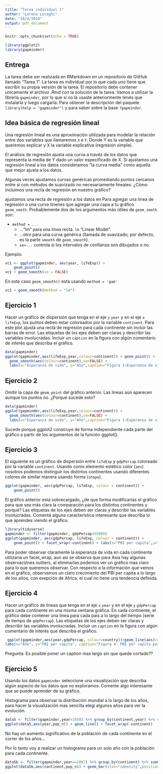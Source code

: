 ```yaml
---
title: "Tarea individual 1"
author: "Lorena Luraghi"
date: "16/4/2018"
output: pdf_document
---
```


```r
knitr::opts_chunk$set(echo = TRUE)
```

```r
library(ggplot2)
library(gapminder)
```
## Entrega

La tarea debe ser realizada en RMarkdown en un repositorio de GitHub llamado "Tarea 1".
La tarea es individual por lo que cada uno tiene que escribir su propia versión de la tarea.
El repositorio debe contener unicamente el archivo .Rmd con la solución de la tarea.
Vamos a utilizar la librería `gapminder`, por lo que si no la usaste anteriormente tenés que instalarla y luego cargarla.
Para obtener la descripción del paquete `library(help = "gapminder")` y para saber sobre la base `?gapminder`.

##  Idea básica de regresión lineal 

Una regresión lineal es una aproximación utilizada para modelar la relación entre dos variables que llamaremos `X` e `Y`. Donde Y es la variable que queremos explicar y X la variable explicativa (regresión simple).

El análisis de regresión ajusta una curva a travéz  de los datos que representa la media de Y dado un valor especificado de X.
Si ajustamos una regresión lineal a los datos consideramos "la curva media" como aquella que mejor ajusta a los datos.

Algunas veces ajustamos curvas genéricas promediando puntos cercanos entre si con  métodos de suavizado no necesariamente lineales.
¿Cómo incluimos una recta de regresión en nuestro gráfico?

ajustamos una recta de regresión a los datos en  Para agregar una linea de regresión o una curva tinenes que agregar una capa a tu gráfico `geom_smoth`. Probablemente dos de los argumentos más útiles de `geom_smoth` son:

- `method = ...`
    * ..."lm" para una linea recta. `lm`  "Linear Model".
    * ...otro para una curva genérica (llamada de suavizado; por defecto, es la parte `smooth` de `geom_smooth`).
    * `se=...` controla si los intervalos de confianza son dibujados o no.

Ejemplo:
```r
vc1 <- ggplot(gapminder, aes(year, lifeExp)) +
    geom_point() 
vc1 + geom_smooth(se = FALSE)

```
En este caso  `geom_smooth()` está usando `method = 'gam'`

```r
vc1 + geom_smooth(method = "lm")
```


## Ejercicio 1

Hacer un gráfico de dispersión que tenga en el eje `y` `year` y en el eje `x`  `lifeExp`, los puntos deben estar coloreados por la variable `continent`. Para este plot ajustá una recta de regresión para cada continente sin incluir las barras de error. Las etiquetas de los ejes deben ser claras y describir las variables involucradas. Incluir un `caption` en la figura con algún comentario de interés que describa el gráfico.

```r
data(gapminder)
ggplot(gapminder,aes(lifeExp,year,colour=continent)) + geom_point() +
  geom_smooth(aes(colour=continent),se=FALSE) +
  labs(x="Esperanza de vida", y="Año",caption="Figura 1:Esperanza de vida a lo largo de los años en los 5 continentes")


```

\fbox{\begin{minipage}{48em}
 Los ejes x e y deben ser al revés  pero posiblemente no viste la versión corregida de la tarea donde estaba arreglado esto. El método debería ser `method=lm` ya que pedí un ajuste lineal. A su vez no incluiste comentarios de interés que describa el gráfico.
 si incluís fig.cap en el chunck de código pone la numeración de la figura directamente
\end{minipage}}



## Ejercicio 2

Omitir la capa de  `geom_point` del gráfico anterior. Las lineas aún aparecen aunque los puntos no. ¿Porqué sucede esto?

```r
data(gapminder)
ggplot(gapminder,aes(lifeExp,year,colour=continent)) +
  geom_smooth(aes(colour=continent),se=FALSE) +
  labs(x="Esperanza de vida", y="Año",caption="Figura 1:Esperanza de vida a lo largo de los años en los 5 continentes")

```
Sucede porque ggplot2 construye de forma independiente cada parte del gráfico a partir de los argumentos de la función ggplot().


\fbox{\begin{minipage}{48em}
Ver solución 
\end{minipage}}

## Ejercicio 3

El siguiente es un gráfico de dispersión entre `lifeExp` y `gdpPercap`  coloreado por la variable `continent`. Usando como elemento estético color (`aes`) nosotros podemos distinguir los distintos continentes usando diferentes colores de similar manera usando forma (`shape`).

```r
ggplot(gapminder, aes(gdpPercap, lifeExp, colour = continent)) +
    geom_point()
```

El gráfico anterior está sobrecargado, ¿de que forma modificarías el gráfico para que sea más clara la comparación para los distintos continentes y porqué?
Las etiquetas de los ejes deben ser claras y describir las variables involucradas. Comentá alguna característica interesante que describa lo que aprendes viendo el gráfico.

```r
library(tidyverse)
gapminder <- filter(gapminder, gdpPercap<59000)
ggplot(gapminder, aes(gdpPercap, lifeExp, colour = continent)) +
    geom_point() + facet_wrap(~continent) + labs(x="PBI per capita",y="Esperanza de vida")
```
Para poder observar claramente la esperanza de vida en cada continente utilizaria un facet_wrap, aun asi se observa que para Asia hay algunas observaciónes outliers, al eliminarlas podemos ver un gráfico mas claro para lo que queremos observar.
Con respecto a la información que vemos en el gráfico, observamos un claro crecimiento del PBI per capita a lo largo de los años, con exepción de Africa, el cual no tiene una tendencia definida.

\fbox{\begin{minipage}{48em}
Para cambiar la etiqueta de la leyenda también podés usar `labs(colour ="Continente")`.
Falta el título de la figura. Corregir ortografía. 
Filtraste los datos de gapninder y los guardaste en un objeto con el mismo nombre, no es recomendable porque está removiendo información para lo que sigue.
\end{minipage}}


## Ejercicio 4

Hacer un gráfico de lineas que tenga en el eje `x` `year` y en el eje `y`  `gdpPercap` para cada continente en una misma ventana gráfica. En cada continente, el gráfico debe contener una linea para cada país a lo largo del tiempo (serie de tiempo de `gdpPercap`). Las etiquetas de los ejes deben ser claras y describir las variables involucradas. Incluir un `caption` en la figura con algún comentario de interés que describa el gráfico.

```r

 ggplot(gapminder,aes(year,gdpPercap, colour=country))+geom_line(aes(colour=continent, group=country))+facet_wrap(~continent)+ 
labs(x="Año", y="PBI per capita", caption="Figura 4: PBI per capita por país de cada continente") 

``` 

Pregunta: Es posible poner un caption mas largo sin que quede cortado??  

\fbox{\begin{minipage}{48em}
Si es posible lo expliqué en clase y teneés ejemplos en las soluciones de las actividades y las tareas. Usá fig.cap en el chunck de código. Falta incluir algún comentario sobre lo que aprendés del gráfico. En este como en el caso anterior no es necesario incluir color para continente ya que `facet\_wrap` nos da la misma información que color, pero no está mal.
\end{minipage}}

## Ejercicio 5 

Usando los datos `gapminder` seleccione una visualización que describa algún aspecto de los datos que no exploramos. Comente algo interesante que se puede aprender de su gráfico.

Histograma para observar la distribución mundial a lo largo de los años, para hacer la visualización mas sencilla elegi algunos años para ver la evolución.

```r
data5 <- filter(gapminder,year>1950) %>% group_by(continent,year) %>% summarise(pop_n=n())
ggplot(data5,aes(year,pop_n)) + geom_line() + facet_wrap(~continent)
```
No hay un aumento significativo de la población de cada continente en el correr de los años...

\fbox{\begin{minipage}{48em}
Lo que decís que hacés no es lo que hiciste. Si mirás el gráfico deberías notar que algo no estaá bien. Los datos que estaás dibujando el número de paises por continente. No hay título no arreglaste los ejes. 
\end{minipage}}
Por lo tanto voy a realizar un histograma para un solo año con la población para cada continente.

```r
data5b <- filter(gapminder,year==2007) %>% group_by(continent) %>% summarise(pop_n=n())
ggplot(data5b,aes(continent,pop_n)) + geom_bar(stat="identity",position="dodge") + labs(y="Población",x= "Continente")
```

\fbox{\begin{minipage}{48em}
Este gráfico está mal, no es un histograma es un gráfico de barras y lo que estás dibujando es la cantidad de paises por continente en el 2007, no la población. Antes de hacer un gráfico te conviene mirar los datos que estás usando y ver que tengan sentido, en este caso no lo tienen. 
\end{minipage}}

\fbox{\begin{minipage}{48em}
Tenés que trabajar más en la interpretación de los resultados, y arreglar las etiquetas y los títulos. Los gráficos deben ser autocontenidos uno tiene que leer los ejes, leyendas y el título y entender la información que se muestra. Revisar ortografía y redacción en general.
PUNTOS:75/100
\end{minipage}}
